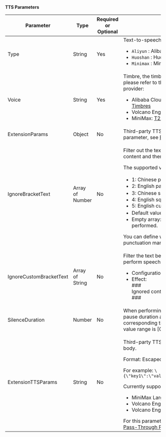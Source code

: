 **TTS Parameters**

| Parameter | Type | Required or Optional | Description   |
| ----------------------- | --------------- | -------- | ----- |
| Type                    | String          | Yes      | Text-to-speech (TTS) type. Optional: <ul><li>`Aliyun` : Alibaba Cloud TTS.</li><li>`Huoshan` : Huoshan Cloud TTS.</li><li>`Minimax` : MiniMax.</li></ul> |
| Voice                   | String          | Yes      | Timbre, the timbres supported by different TTS systems vary. For details, please refer to the official documentation of the corresponding cloud provider: <ul><li>Alibaba Cloud TTS: [Speech Synthesis - API Description - List of Timbres](https://help.aliyun.com/zh/isi/developer-reference/overview-of-speech-synthesis?spm=a2c4g.11186623.0.0.54de622dhrDXcY#5186fe1abb7ag)</li><li>Volcano Engine TTS: [Large Model Speech Synthesis - List of Timbres](https://www.volcengine.com/docs/6561/1257544)</li><li>MiniMax: [T2A v2 (Speech Generation) - API Description - ](https://platform.minimaxi.com/document/T2A%20V2?key=66719005a427f0c8a5701643#YqSh1KAoyms1WH4XJrdeIrrb)</li></ul>|
| ExtensionParams         | Object          | No       | Third-party TTS extension parameters. For the structure of this parameter, see [ExtensionParams](#extensionparams). |
| IgnoreBracketText       | Array of Number | No       | <p>Filter out the text within specified punctuation marks in the LLM return content and then perform speech synthesis.</p><p>The supported values and their meanings are as follows:</p><ul><li>1: Chinese parentheses（）</li><li>2: English parentheses ()</li><li>3: Chinese square brackets【】</li><li>4: English square brackets []</li><li>5: English curly brackets {}</li><li>Default value: [1, 2], which means filtering for （）、()</li><li>Empty array: Pass [], representing an empty value, no filtering will be performed.</li></ul><Note title="Note">You can define which content needs to be placed within the specified punctuation marks in [CustomAgentConfig > System](#customagentconfig) by yourself.</Note> |
| IgnoreCustomBracketText | Array of String | No       | <p>Filter the text between two identical contents in the LLM return, and then perform speech synthesis.</p><ul><li>Configuration: ["###"]</li><li>Effect:<br/>###<br/>Ignored content<br/>###</li></ul>    |
| SilenceDuration         | Number          | No       | When performing TTS based on ZEGOCLOUDsentence segmentation, the pause duration at the sentence break will additionally increase by the corresponding time. The default is 0, and the unit is in milliseconds. The value range is [0, 5000]. |
| ExtensionTTSParams      | String          | No       | <p>Third-party TTS request parameters, usually the third-party request body.</p><p>Format: Escaped JSON string.</p>For example: `\{\"key1\":\"value1\",\"key2\":\"value2\",\"key3\":0.1,\"key4\":1.0\}`<p>Currently supported third-party parameters:</p><ul><li>MiniMax Large Model TTS.</li><li>Volcano Engine TTS (Large Model Voice Synthesis API).</li><li>Volcano Engine TTS (Bidirectional Streaming API).</li></ul>For this parameter structure, see [ExtensionTTSParams (Descriptions of Pass-Through Parameters for Each Third-Party TTS)](#extensionttsparams-descriptions-of-pass-through-parameters-for-each-third-party-tts).    |
